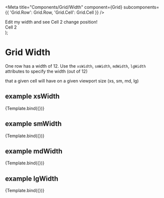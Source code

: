 

<Meta
  title="Components/Grid/Width"
  component={Grid}
  subcomponents={{ 'Grid.Row': Grid.Row, 'Grid.Cell': Grid.Cell }}
/>

  <Grid fluid>
    <Grid.Row>
      <Grid.Cell {...args}>
        <div class="well well-sm brdr-rds-0">
          Edit my width and see Cell 2 change position!
        </div>
      </Grid.Cell>
      <Grid.Cell xsWidth={1} smWidth={1} mdWidth={1} lgWidth={1}>
        <div class="well well-sm brdr-rds-0">Cell 2</div>
      </Grid.Cell>
    </Grid.Row>
  </Grid>
);

# Grid Width

One row has a width of 12. Use the `xsWidth`, `smWidth`, `mdWidth`, `lgWidth` attributes to specify the width (out of 12)

that a given cell will have on a given viewport size (xs, sm, md, lg)

## example xsWidth

<Canvas>
  <Story name="xsWidth" args={{ xsWidth: 6 }}>
    {Template.bind({})}
  </Story>
</Canvas>

## example smWidth

<Canvas>
  <Story name="smWidth" args={{ smWidth: 4 }}>
    {Template.bind({})}
  </Story>
</Canvas>

## example mdWidth

<Canvas>
  <Story name="mdWidth" args={{ mdWidth: 8 }}>
    {Template.bind({})}
  </Story>
</Canvas>

## example lgWidth

<Canvas>
  <Story name="lgWidth" args={{ lgWidth: 3 }}>
    {Template.bind({})}
  </Story>
</Canvas>
